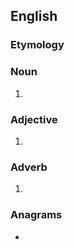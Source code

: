 {{also|pre-flop}}
==English==

===Etymology===
{{prefix|pre|flop|lang=en}}

===Noun===
{{en-noun}}

# {{alternative form of|pre-flop|lang=en}}

===Adjective===
{{en-adj|-}}

# {{alternative form of|pre-flop|lang=en}}

===Adverb===
{{en-adv|-}}

# {{alternative form of|pre-flop|lang=en}}

===Anagrams===
* {{l|en|flopper}}